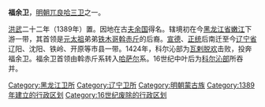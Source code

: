 '''福余卫'''，[[明朝|明朝]][[兀良哈三卫|兀良哈三卫]]之一。

[[洪武|洪武]]二十二年（1389年）置。因地在古[[夫余国|夫余国]]得名。辖境初在今[[黑龙江省|黑龙江省]][[嫩江|嫩江]]下游一带，其首领是[[元太祖|元太祖]]弟弟[[铁木哥斡赤斤|铁木哥斡赤斤]]的后裔。[[宣德|宣德]]、[[正统_(年号)|正统]]后南迁至今[[辽宁省|辽宁省]]辽阳、沈阳、铁岭、开原等市县一带。1424年，科尔沁部为[[瓦剌|瓦剌]][[脱欢|脱欢]]击败，投奔福余卫。福余卫首领由斡赤斤系转入[[拙赤合撒儿|哈萨尔]]系。16世纪中叶后为[[科尔沁部|科尔沁部]]所吞并。 

{{明朝行政区划|nocat}}
{{明朝行政区划小作品}}
[[Category:黑龙江卫所|Category:黑龙江卫所]]
[[Category:辽宁卫所|Category:辽宁卫所]]
[[Category:明朝蒙古族|Category:明朝蒙古族]]
[[Category:1389年建立的行政区划|Category:1389年建立的行政区划]]
[[Category:16世纪废除的行政区划|Category:16世纪废除的行政区划]]